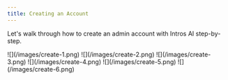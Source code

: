 ```yaml
---
title: Creating an Account
---
```


Let's walk through how to create an admin account with Intros AI step-by-step.

<Steps>
  <Step title="Sign in as a Community Manager">
    ![](/images/create-1.png)
  </Step>
  <Step title="Click Sign Up">
    ![](/images/create-2.png)
    ![](/images/create-3.png)
  </Step>
  <Step title="Fill out your Name">
    ![](/images/create-4.png)
  </Step>
  <Step title="Update the Logo">
    ![](/images/create-5.png)
  </Step>
  <Step title="Choose how Members will be Introduced">
    ![](/images/create-6.png)
  </Step>
</Steps>
